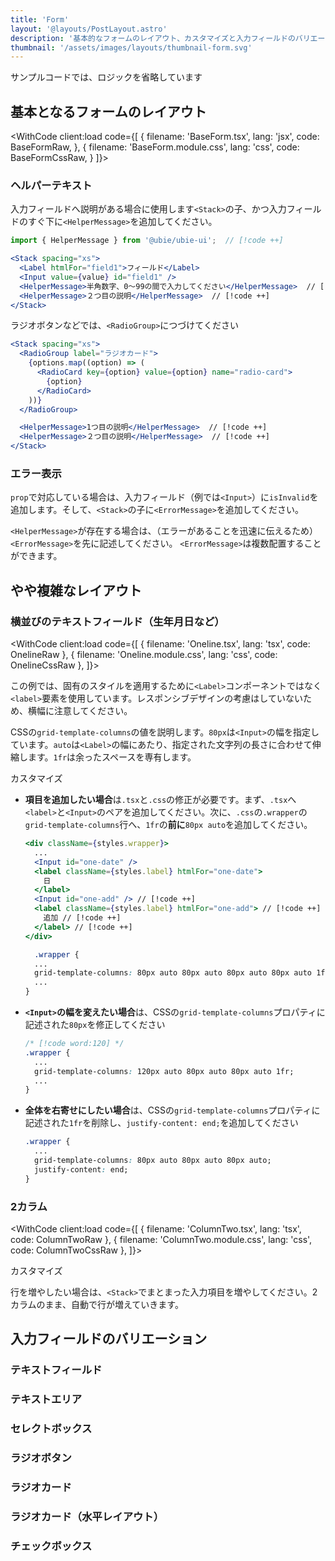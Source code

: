 ```yaml
---
title: 'Form'
layout: '@layouts/PostLayout.astro'
description: '基本的なフォームのレイアウト、カスタマイズと入力フィールドのバリエーションを紹介します'
thumbnail: '/assets/images/layouts/thumbnail-form.svg'
---
```



<Callout>
  サンプルコードでは、ロジックを省略しています
</Callout>

## 基本となるフォームのレイアウト


<WithCode client:load code={[
  {
    filename: 'BaseForm.tsx',
    lang: 'jsx',
    code: BaseFormRaw,
  },
  {
    filename: 'BaseForm.module.css',
    lang: 'css',
    code: BaseFormCssRaw,
  }
]}>
  <BaseForm />
</WithCode>

### ヘルパーテキスト

入力フィールドへ説明がある場合に使用します`<Stack>`の子、かつ入力フィールドのすぐ下に`<HelperMessage>`を追加してください。


```jsx
import { HelperMessage } from '@ubie/ubie-ui';  // [!code ++]

<Stack spacing="xs">
  <Label htmlFor="field1">フィールド</Label>
  <Input value={value} id="field1" />
  <HelperMessage>半角数字、0〜99の間で入力してください</HelperMessage>  // [!code ++]
  <HelperMessage>２つ目の説明</HelperMessage>  // [!code ++]
</Stack>
```

ラジオボタンなどでは、`<RadioGroup>`につづけてください

```jsx
<Stack spacing="xs">
  <RadioGroup label="ラジオカード">
    {options.map((option) => (
      <RadioCard key={option} value={option} name="radio-card">
        {option}
      </RadioCard>
    ))}
  </RadioGroup>

  <HelperMessage>1つ目の説明</HelperMessage>  // [!code ++]
  <HelperMessage>２つ目の説明</HelperMessage>  // [!code ++]
</Stack>
```

### エラー表示

`prop`で対応している場合は、入力フィールド（例では`<Input>`）に`isInvalid`を追加します。そして、`<Stack>`の子に`<ErrorMessage>`を追加してください。


<WithCode client:load code={ErrorRaw}>
  <Error />
</WithCode>


`<HelperMessage>`が存在する場合は、（エラーがあることを迅速に伝えるため）`<ErrorMessage>`を先に記述してください。 `<ErrorMessage>`は複数配置することができます。

## やや複雑なレイアウト

### 横並びのテキストフィールド（生年月日など）


<WithCode client:load code={[
  { filename: 'Oneline.tsx', lang: 'tsx', code: OnelineRaw },
  { filename: 'Oneline.module.css', lang: 'css', code: OnelineCssRaw },
]}>
  <Oneline />
</WithCode>

この例では、固有のスタイルを適用するために`<Label>`コンポーネントではなく`<label>`要素を使用しています。レスポンシブデザインの考慮はしていないため、横幅に注意してください。

CSSの`grid-template-columns`の値を説明します。`80px`は`<Input>`の幅を指定しています。`auto`は`<Label>`の幅にあたり、指定された文字列の長さに合わせて伸縮します。`1fr`は余ったスペースを専有します。

<p class="tag">カスタマイズ</p>

- **項目を追加したい場合**は`.tsx`と`.css`の修正が必要です。まず、`.tsx`へ`<label>`と`<Input>`のペアを追加してください。次に、`.css`の`.wrapper`の`grid-template-columns`行へ、`1fr`の**前に**`80px auto`を追加してください。
  ```jsx
  <div className={styles.wrapper}>
    ...
    <Input id="one-date" />
    <label className={styles.label} htmlFor="one-date">
      日
    </label>
    <Input id="one-add" /> // [!code ++]
    <label className={styles.label} htmlFor="one-add"> // [!code ++]
      追加 // [!code ++]
    </label> // [!code ++]
  </div>
  ```
  ```css
    .wrapper {
    ...
    grid-template-columns: 80px auto 80px auto 80px auto 80px auto 1fr;
    ...
  }
  ```
- **`<Input>`の幅を変えたい場合**は、CSSの`grid-template-columns`プロパティに記述された`80px`を修正してください
  ```css
  /* [!code word:120] */
  .wrapper {
    ...
    grid-template-columns: 120px auto 80px auto 80px auto 1fr;
    ...
  }
  ```
- **全体を右寄せにしたい場合**は、CSSの`grid-template-columns`プロパティに記述された`1fr`を削除し、`justify-content: end;`を追加してください
  ```css
  .wrapper {
    ...
    grid-template-columns: 80px auto 80px auto 80px auto;
    justify-content: end;
  }
  ```

### 2カラム


<WithCode client:load code={[
  { filename: 'ColumnTwo.tsx', lang: 'tsx', code: ColumnTwoRaw },
  { filename: 'ColumnTwo.module.css', lang: 'css', code: ColumnTwoCssRaw },
]}>
  <ColumnTwo />
</WithCode>

<p class="tag">カスタマイズ</p>

行を増やしたい場合は、`<Stack>`でまとまった入力項目を増やしてください。2カラムのまま、自動で行が増えていきます。



## 入力フィールドのバリエーション

### テキストフィールド


<WithCode client:load code={ExampleTextFieldRaw}>
  <ExampleTextField />
</WithCode>

### テキストエリア


<WithCode client:load code={ExampleTextAreaRaw}>
  <ExampleTextArea />
</WithCode>

### セレクトボックス


<WithCode client:load code={ExampleSelectRaw}>
  <ExampleSelect />
</WithCode>


### ラジオボタン


<WithCode client:load code={ExampleRadioButtonRaw}>
  <ExampleRadioButton />
</WithCode>


### ラジオカード


<WithCode client:load code={ExampleRadioCardRaw}>
  <ExampleRadioCard />
</WithCode>

### ラジオカード（水平レイアウト）


<WithCode client:load code={ExampleRadioCardHorizontallyRaw}>
  <ExampleRadioCardHorizontally />
</WithCode>


### チェックボックス


<WithCode client:load code={ExampleCheckboxRaw}>
  <ExampleCheckbox />
</WithCode>

